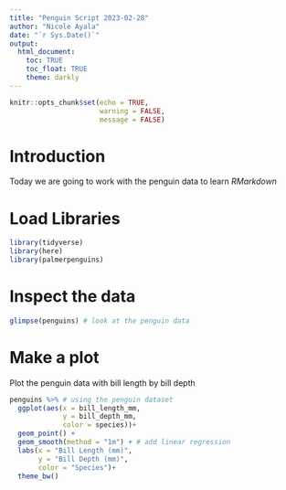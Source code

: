 ```yaml
---
title: "Penguin Script 2023-02-28"
author: "Nicole Ayala"
date: "`r Sys.Date()`"
output: 
  html_document:
    toc: TRUE
    toc_float: TRUE
    theme: darkly
---
```


```r
knitr::opts_chunk$set(echo = TRUE,
                      warning = FALSE,
                      message = FALSE)
```


# Introduction

Today we are going to work with the penguin data to learn *RMarkdown*


# Load Libraries
```r
library(tidyverse)
library(here)
library(palmerpenguins)
```

# Inspect the data
```r
glimpse(penguins) # look at the penguin data
```
# Make a plot
Plot the penguin data with bill length by bill depth

```r
penguins %>% # using the penguin dataset
  ggplot(aes(x = bill_length_mm,
             y = bill_depth_mm,
             color = species))+
  geom_point() +
  geom_smooth(method = "1m") + # add linear regression
  labs(x = "Bill Length (mm)",
       y = "Bill Depth (mm)",
       color = "Species")+
  theme_bw()

```

